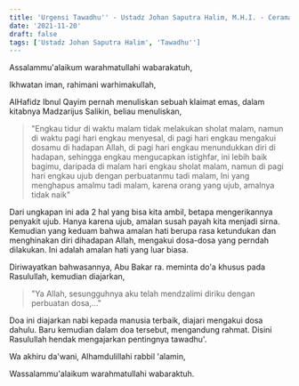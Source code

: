 ```yaml
---
title: 'Urgensi Tawadhu'' - Ustadz Johan Saputra Halim, M.H.I. - Ceramah Singkat'
date: '2021-11-20'
draft: false
tags: ['Ustadz Johan Saputra Halim', 'Tawadhu'']
---
```


Assalammu'alaikum warahmatullahi wabarakatuh,

Ikhwatan iman, rahimani warhimakullah,

AlHafidz Ibnul Qayim pernah menuliskan sebuah klaimat emas, dalam kitabnya Madzarijus Salikin, beliau menuliskan,

> "Engkau tidur di waktu malam tidak melakukan sholat malam, namun di waktu pagi hari engkau menyesal, di pagi hari engkau mengakui dosamu di hadapan Allah, di pagi hari engkau menundukkan diri di hadapan, sehingga engkau mengucapkan istighfar, ini lebih baik bagimu, daripada di malam hari engkau sholat malam, namun di pagi hari engkau ujub dengan perbuatanmu tadi malam, Ini yang menghapus amalmu tadi malam, karena orang yang ujub, amalnya tidak naik"

Dari ungkapan ini ada 2 hal yang bisa kita ambil, betapa mengerikannya penyakit ujub. Hanya karena ujub, amalan susah payah kita menjadi sirna. Kemudian yang keduam bahwa amalan hati berupa rasa ketundukan dan menghinakan diri dihadapan Allah, mengakui dosa-dosa yang perndah dilakukan. Ini adalah amalan hati yang luar biasa.

Diriwayatkan bahwasannya, Abu Bakar ra. meminta do'a khusus pada Rasulullah, kemudian diajarkan,

> "Ya Allah, sesungguhnya aku telah mendzalimi diriku dengan perbuatan dosa,..."

Doa ini diajarkan nabi kepada manusia terbaik, diajari mengakui dosa dahulu. Baru kemudian dalam doa tersebut, mengandung rahmat. Disini Rasulullah hendak mengajarkan pentingnya tawadhu'.

Wa akhiru da'wani, Alhamdulillahi rabbil 'alamin,

Wassalammu'alaikum warahmatullahi wabaraktuh.
